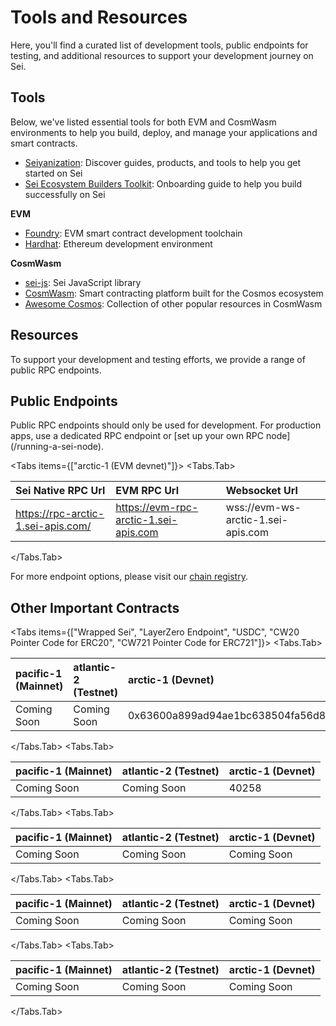 
# Tools and Resources

Here, you'll find a curated list of development tools, public endpoints for testing, and additional resources to support your development journey on Sei.

## Tools

Below, we've listed essential tools for both EVM and CosmWasm environments to help you build, deploy, and manage your applications and smart contracts.

- [Seiyanization](https://seiyanization.com/): Discover guides, products, and tools to help you get started on Sei
- [Sei Ecosystem Builders Toolkit](https://sei-builders-toolkit.notion.site/Sei-Ecosystem-Builders-Toolkit-836deaebca204452909d0bf9365d8116): Onboarding guide to help you build successfully on Sei

**EVM**

- [Foundry](https://getfoundry.sh/): EVM smart contract development toolchain
- [Hardhat](https://hardhat.org/): Ethereum development environment

**CosmWasm**

- [sei-js](https://github.com/sei-protocol/sei-js/): Sei JavaScript library
- [CosmWasm](https://docs.cosmwasm.com/docs/): Smart contracting platform built for the Cosmos ecosystem
- [Awesome Cosmos](https://github.com/cosmos/awesome-cosmos): Collection of other popular resources in CosmWasm

## Resources

To support your development and testing efforts, we provide a range of public RPC endpoints.

## Public Endpoints

<Callout type="warning">
  Public RPC endpoints should only be used for development. For production apps,
  use a dedicated RPC endpoint or [set up your own RPC
  node](/running-a-sei-node).
</Callout>

<Tabs items={["arctic-1 (EVM devnet)"]}>
  <Tabs.Tab>

| Sei Native RPC Url                 | EVM RPC Url                           | Websocket Url                      |
| :--------------------------------- | :------------------------------------ | :--------------------------------- |
| https://rpc-arctic-1.sei-apis.com/ | https://evm-rpc-arctic-1.sei-apis.com | wss://evm-ws-arctic-1.sei-apis.com |

  </Tabs.Tab>
</Tabs>

For more endpoint options, please visit our [chain registry](https://github.com/sei-protocol/chain-registry/blob/main/chains.json).

## Other Important Contracts
<Tabs items={["Wrapped Sei", "LayerZero Endpoint", "USDC", "CW20 Pointer Code for ERC20", "CW721 Pointer Code for ERC721"]}>
  <Tabs.Tab>

| pacific-1 (Mainnet)                | atlantic-2 (Testnet)                  | arctic-1 (Devnet)                          |
| :--------------------------------- | :------------------------------------ | :----------------------------------------- |
| Coming Soon                        | Coming Soon                           | 0x63600a899ad94ae1bc638504fa56d8a6144df2fe |

  </Tabs.Tab>
  <Tabs.Tab>

| pacific-1 (Mainnet)                | atlantic-2 (Testnet)                  | arctic-1 (Devnet)                  |
| :--------------------------------- | :------------------------------------ | :--------------------------------- |
| Coming Soon                        | Coming Soon                           | 40258                              |

  </Tabs.Tab>
  <Tabs.Tab>

| pacific-1 (Mainnet)                | atlantic-2 (Testnet)                  | arctic-1 (Devnet)                          |
| :--------------------------------- | :------------------------------------ | :----------------------------------------- |
| Coming Soon                        | Coming Soon                           | Coming Soon                                |

  </Tabs.Tab>
  <Tabs.Tab>

| pacific-1 (Mainnet)                | atlantic-2 (Testnet)                  | arctic-1 (Devnet)                  |
| :--------------------------------- | :------------------------------------ | :--------------------------------- |
| Coming Soon                        | Coming Soon                           | Coming Soon                        |

  </Tabs.Tab>
  <Tabs.Tab>

| pacific-1 (Mainnet)                | atlantic-2 (Testnet)                  | arctic-1 (Devnet)                  |
| :--------------------------------- | :------------------------------------ | :--------------------------------- |
| Coming Soon                        | Coming Soon                           | Coming Soon                        |

  </Tabs.Tab>
</Tabs>